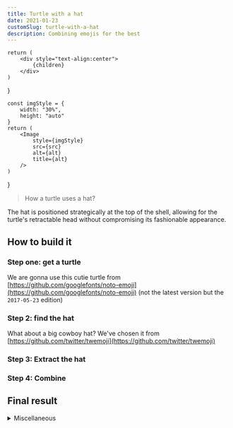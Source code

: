 ```yaml
---
title: Turtle with a hat
date: 2021-01-23
customSlug: turtle-with-a-hat
description: Combining emojis for the best
---
```



    return (
        <div style="text-align:center">
            {children}
        </div>
    )
}

    const imgStyle = {
        width: "30%",
        height: "auto"
    }
    return (
        <Image
            style={imgStyle}
            src={src}
            alt={alt}
            title={alt}
        />
    )
}

> How a turtle uses a hat?

The hat is positioned strategically at the top of the shell, allowing for the turtle's retractable head without compromising its fashionable appearance.

## How to build it

### Step one: get a turtle

We are gonna use this cutie turtle from [https://github.com/googlefonts/noto-emoji](https://github.com/googlefonts/noto-emoji) (not the latest version but the `2017-05-23` edition)



<Centered>
    <CustomImg src={Turtle} alt="turtle emoji"/>
</Centered>


### Step 2: find the hat

What about a big cowboy hat? We've chosen it from [https://github.com/twitter/twemoji](https://github.com/twitter/twemoji)


<Centered>
    <CustomImg src={CowBoyHatEmoji} alt="cowboy hat emoji" />
</Centered>

### Step 3: Extract the hat


<Centered>
    <CustomImg src={CowBoyHat} alt="cowboy hat only emoji" />
</Centered>

### Step 4: Combine


<Centered>
    <CustomImg src={TurtleWithHat} alt="turtle with hat" />
</Centered>

## Final result


<Centered>
    <CustomImg src={Imgn4n5} alt="turtle with hat - png file" />
</Centered>

<details>
<summary>Miscellaneous</summary>

```sh
inkscape -o turtle_with_top_hat.png -w 256 -h 256 turtle_with_top_hat.svg
```


<Centered>
    <CustomImg src={ImgTopHat} alt="turtle with top hat - png file" />
</Centered>

</details>